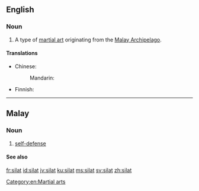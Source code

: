 {{also|silât}}
==English==
{{wikipedia}}

===Noun===
{{en-noun|-}}

# A type of [[martial art]] originating from the [[Malay Archipelago]].

====Translations====
{{trans-top|type of martial art}}
* Chinese:
*: Mandarin: {{t|cmn|席拉|tr=xílā|sc=Hani}}
{{trans-mid}}
* Finnish: {{t|fi|silat}}
{{trans-bottom}}

[[Category:en:Martial arts]]

----

==Malay==

===Noun===
{{head|ms|noun}}

# [[self-defense]]

====See also====
{{projectlinks|wikipedia}}

[[fr:silat]]
[[id:silat]]
[[jv:silat]]
[[ku:silat]]
[[ms:silat]]
[[sv:silat]]
[[zh:silat]]